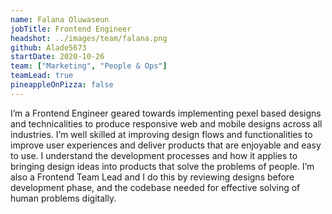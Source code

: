 ```yaml
---
name: Falana Oluwaseun
jobTitle: Frontend Engineer
headshot: ../images/team/falana.png
github: Alade5673
startDate: 2020-10-26
team: ["Marketing", "People & Ops"]
teamLead: true
pineappleOnPizza: false
---
```


I’m a Frontend Engineer geared towards implementing pexel based designs and technicalities to produce responsive web and mobile designs across all industries.
I’m well skilled at improving design flows and functionalities to improve user experiences and deliver products that are enjoyable and easy to use.
I understand the development processes and how it applies to bringing design ideas into products that solve the problems of people.
I’m also a Frontend Team Lead and I do this by reviewing designs before development phase, and the codebase needed for effective solving of human problems digitally.
<!-- Achievements:
I am currently  a member of Google Developer Group(GDG) which aims at helping others learn and connect through meetups on wide range of technical topics. -->